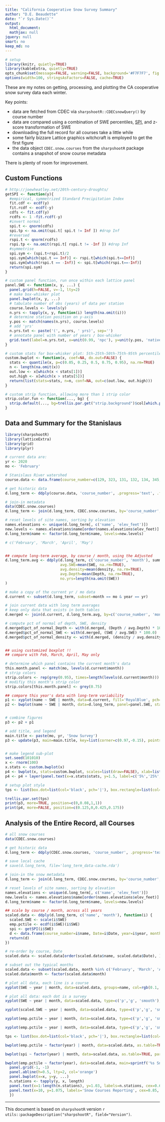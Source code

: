 ---
title: "California Cooperative Snow Survey Summary"
author: "D.E. Beaudette"
date: "`r Sys.Date()`"
output:
  html_document:
  mathjax: null
jquery: null
smart: no
keep_md: no
---
  
```{r setup, echo=FALSE, results='hide', warning=FALSE}
# setup
library(knitr, quietly=TRUE)
library(kableExtra, quietly=TRUE)
opts_chunk$set(message=FALSE, warning=FALSE, background='#F7F7F7', fig.align='center', fig.retina=2, dev='png', tidy=FALSE, verbose=FALSE)
options(width=100, stringsAsFactors=FALSE, cache=TRUE)
```

These are my notes on getting, processing, and plotting the CA cooperative snow survey data each winter.

Key points:

   * data are fetched from CDEC via `sharpshootR::CDECsnowQuery()` by course number
   * data are compared using a combination of SWE percentiles, [SPI](http://iridl.ldeo.columbia.edu/maproom/Global/Precipitation/SPI.html), and z-score transformation of SWE
   * downloading the full record for all courses take a little while
   * some fairly bizzare Lattice graphics witchcraft is employed to get the first figure
   * the data object `CDEC.snow.courses` from the `sharpshootR` package contains a snapshot of snow course metadata
   

There is plenty of room for improvement.

## Custom Functions
```{r}
# http://joewheatley.net/20th-century-droughts/
getSPI <- function(y){
  #empirical, symmetrized Standard Precipitation Index
  fit.cdf <- ecdf(y)
  fit.rcdf <- ecdf(-y)
  cdfs <- fit.cdf(y)
  rcdfs <- 1 -fit.rcdf(-y)
  #invert normal
  spi.t <- qnorm(cdfs)
  spi.tp <- na.omit(spi.t[ spi.t != Inf ]) #drop Inf
  #reversed
  rspi.t <- qnorm(rcdfs)
  rspi.tp <- na.omit(rspi.t[ rspi.t != -Inf ]) #drop Inf
  #symmetrise
  spi.sym <- (spi.t+rspi.t)/2
  spi.sym[which(spi.t == Inf)] <- rspi.t[which(spi.t==Inf)]
  spi.sym[which(rspi.t == -Inf)] <- spi.t[which(rspi.t==-Inf)]
  return(spi.sym)
}

# custom panel function, run once within each lattice panel
panel.SWE <- function(x, y, ...) {
  panel.grid(h=FALSE, v=-1, lty=2)
  # make box-whisker plot
  panel.bwplot(x, y, ...)
  # tabulate number of obs (years) of data per station
  course.levels <- levels(y)
  n.yrs <- tapply(x, y, function(i) length(na.omit(i)))
  # determine station position on y-axis
  y.pos <- match(names(n.yrs), course.levels)
  # add 'yrs'
  n.yrs.txt <- paste('(', n.yrs, ' yrs)', sep='')
  # annotate panel with number of years / box-whisker
  grid.text(label=n.yrs.txt, x=unit(0.99, 'npc'), y=unit(y.pos, 'native'), gp=gpar(cex=0.65, font=2), just='right')
}

# custom stats for box-whisker plot: 5th-25th-50th-75th-95th percentiles
custom.bwplot <- function(x, coef=NA, do.out=FALSE) {
  stats <- quantile(x, p=c(0.05, 0.25, 0.5, 0.75, 0.95), na.rm=TRUE)
  n <- length(na.omit(x))
  out.low <- x[which(x < stats[1])]
  out.high <- x[which(x > stats[5])]
  return(list(stats=stats, n=n, conf=NA, out=c(out.low, out.high)))
}

# custom strip function, allowing more than 1 strip color
strip.color.fun <- function(..., bg) {
  strip.default(..., bg=trellis.par.get("strip.background")$col[which.packet()])
}
```


## Data and Summary for the Stanislaus
```{r results='hide'}
library(sharpshootR)
library(latticeExtra)
library(grid)
library(plyr)

# current data are:
yr <- 2020
mo <- 'February'

# Stanislaus River watershed
course.data <- data.frame(course_number=c(129, 323, 131, 132, 134, 345, 344, 138, 139, 384, 140, 142, 143, 145, 152))
```

```{r results='hide'}
# get historic data
d.long_term <- ddply(course.data, 'course_number', .progress='text', .fun=function(i) {CDECsnowQuery(course=i$course_number, start_yr=1900, end_yr=2020)})

# join-in metadata
data(CDEC.snow.courses)
d.long_term <- join(d.long_term, CDEC.snow.courses, by='course_number', type='left')

# reset levels of site names, sorting by elevation
names.elevations <- unique(d.long_term[, c('name', 'elev_feet')])
new.levels <- names.elevations$name[order(names.elevations$elev_feet)]
d.long_term$name <- factor(d.long_term$name, levels=new.levels)

# c('February', 'March', 'April', 'May')


## compute long-term average, by course / month, using the Adjusted 
d.long_term.avg <- ddply(d.long_term, c('course_number', 'month'), summarise, 
                         avg.SWE=mean(SWE, na.rm=TRUE), 
                         avg.density=mean(density, na.rm=TRUE),
                         avg.Depth=mean(Depth, na.rm=TRUE),
                         no.yrs=length(na.omit(SWE))
)

# make a copy of the current yr / mo data
d.current <- subset(d.long_term, subset=month == mo & year == yr)

# join current data with long term averages
# keep only data that exists in both tables
d.merged <- join(d.current, d.long_term.avg, by=c('course_number', 'month'), type='left')

# compute pct of normal of depth, SWE, density
d.merged$pct_of_normal_Depth <- with(d.merged, (Depth / avg.Depth) * 100.0)
d.merged$pct_of_normal_SWE <- with(d.merged, (SWE / avg.SWE) * 100.0)
d.merged$pct_of_normal_density <- with(d.merged, (density / avg.density) * 100.0)


## using customized boxplot !!
## compare with Feb, March, April, May only

# determine which panel contains the current month's data
this.month.panel <- match(mo, levels(d.current$month))
# strip colors
strip.colors <- rep(grey(0.95), times=length(levels(d.current$month)))
# modifiy this month's strip color
strip.colors[this.month.panel] <- grey(0.75)

## compare this year's data with long-term variability
p1 <- xyplot(name ~ SWE | month, data=d.current, fill='RoyalBlue', pch=21, cex=0.75, ylab='')
p2 <- bwplot(name ~ SWE | month, data=d.long_term, panel=panel.SWE, stats=custom.bwplot, xlab='Snow Water Eqivalent (in)', layout=c(5, 1), strip=strip.color.fun, as.table=TRUE, scales=list(x=list(alternating=3)), subset=month %in% c('January','February','March','April','May'))


# combine figures
p3 <- p2 + p1

# add title, and legend
main.title <- paste(mo, yr, 'Snow Survey')
p3 <- update(p3, main=main.title, key=list(corner=c(0.97,-0.15), points=list(pch=21, fill='RoyalBlue', cex=1), text=list(paste('Current (', mo, ' ', yr, ') SWE', sep='')), between=1))


# make legend sub-plot
set.seed(101010)
x <- rnorm(100)
x.stats <- custom.bwplot(x)
p4 <- bwplot(x, stats=custom.bwplot, scales=list(draw=FALSE), xlab=list('Percentiles', cex=0.75), ylab='', ylim=c(0.5, 1.75))
p4 <- p4 + layer(panel.text(x=x.stats$stats, y=1.5, label=c('5%','25%','50%','75%','95%'), cex=0.75))
```


```{r fig.width=12, fig.height=6}
# setup plot style
tps <- list(box.dot=list(col='black', pch='|'), box.rectangle=list(col='black'), box.umbrella=list(col='black', lty=1), plot.symbol=list(col='black', cex=0.33), strip.background=list(col=strip.colors))

trellis.par.set(tps)
print(p3, more=TRUE, position=c(0,0.08,1,1))
print(p4, more=FALSE, position=c(0.125,0,0.425,0.175))
```



## Analysis of the Entire Record, all Courses
```{r results='hide'}
# all snow courses
data(CDEC.snow.courses)

# get historic data
d.long_term <- ddply(CDEC.snow.courses, 'course_number', .progress='text', .fun=function(i) {CDECsnowQuery(course=i$course_number, start_yr=1900, end_yr=2020)})

# save local cache
# save(d.long_term, file='long_term_data-cache.rda')

# join-in the snow metadata
d.long_term <- join(d.long_term, CDEC.snow.courses, by='course_number', type='left')

# reset levels of site names, sorting by elevation
names.elevations <- unique(d.long_term[, c('name', 'elev_feet')])
new.levels <- names.elevations$name[order(names.elevations$elev_feet)]
d.long_term$name <- factor(d.long_term$name, levels=new.levels)

## scale by course / month, across all years
scaled.data <- ddply(d.long_term, c('name', 'month'), function(i) {
  scaled.SWE <- scale(i$SWE)
  emp.pctile <- ecdf(i$SWE)(i$SWE)
  spi <- getSPI(i$SWE)
  d <- data.frame(course_number=i$name, Date=i$Date, year=i$year, month=i$month, scaled.SWE=scaled.SWE, emp.pctile=emp.pctile, SWE=i$SWE, spi=spi)
  return(d)
})

# re-order by course, Date
scaled.data <- scaled.data[order(scaled.data$name, scaled.data$Date), ]

# subset out the typical months
scaled.data <- subset(scaled.data, month %in% c('February', 'March', 'April', 'May') & year > 1930)
scaled.data$month <- factor(scaled.data$month)
```


```{r fig.width=10, fig.height=7}
# plot all data, each line is a course
xyplot(SWE ~ year | month, data=scaled.data, groups=name, col=rgb(0.1, 0.1, 0.1, alpha=0.25), type=c('l','g'), span=0.125, as.table=TRUE, scales=list(alternating=3, x=list(tick.number=10, rot=90)))

# plot all data: each dot is a survey
xyplot(SWE ~ year | month, data=scaled.data, type=c('p','g', 'smooth'), span=0.125, as.table=TRUE, scales=list(alternating=3, x=list(tick.number=10, rot=90)), cex=0.25, pch=16, lwd=2)

xyplot(scaled.SWE ~ year | month, data=scaled.data, type=c('p','g', 'smooth'), span=0.125, as.table=TRUE, scales=list(alternating=3, x=list(tick.number=10, rot=90)), cex=0.25, pch=16, lwd=2)

xyplot(emp.pctile ~ year | month, data=scaled.data, type=c('p','g', 'smooth'), span=0.125, as.table=TRUE, scales=list(alternating=3, x=list(tick.number=10, rot=90)), cex=0.25, pch=16, lwd=2)

xyplot(emp.pctile ~ year | month, data=scaled.data, type=c('p','g', 'smooth'), span=0.25, as.table=TRUE, scales=list(alternating=3, x=list(tick.number=10, rot=90)), cex=0.25, pch=16, lwd=2, subset=year > 1970)
```


```{r fig.width=10, fig.height=6}
tps <- list(box.dot=list(col='black', pch='|'), box.rectangle=list(col='black'), box.umbrella=list(col='black', lty=1), plot.symbol=list(col='black', cex=0.33), strip.background=list(col=grey(0.85)))

bwplot(emp.pctile ~ factor(year) | month, data=scaled.data, as.table=TRUE, par.settings=tps, scales=list(alternating=3, x=list(tick.number=10, rot=90)), subset=year > 1970 & month == mo, stats=custom.bwplot, panel=function(...) {panel.grid(-1, -1); panel.bwplot(...)})

bwplot(spi ~ factor(year) | month, data=scaled.data, as.table=TRUE, par.settings=tps, scales=list(alternating=3, x=list(tick.number=10, rot=90)), subset=year > 1970 & month == mo, stats=custom.bwplot, panel=function(...) {panel.grid(-1, -1); panel.bwplot(...)})

bwplot(emp.pctile ~ factor(year), data=scaled.data, main=sprintf('%s Snow Survey', mo), sub='Period of Record: 1939-2019', ylim=c(-0.05, 1.1), ylab='Percentile', par.settings=tps, scales=list(alternating=3, y=list(tick.number=10)), subset=year > 1997 & month == mo, panel=function(x=x, y=y, ...) {
  panel.grid(-1, -1)
  panel.abline(h=0.5, lty=2, col='orange')
  panel.bwplot(x=x, y=y, ...)
  n.stations <- tapply(y, x, length)
  panel.text(x=1:length(n.stations), y=1.03, labels=n.stations, cex=0.65, font=2)
  panel.text(x=10, y=1.075, labels='Snow Courses Reporting', cex=0.85, font=3)
  })
```



----------------------------
This document is based on `sharpshootR` version `r utils::packageDescription("sharpshootR", field="Version")`.


